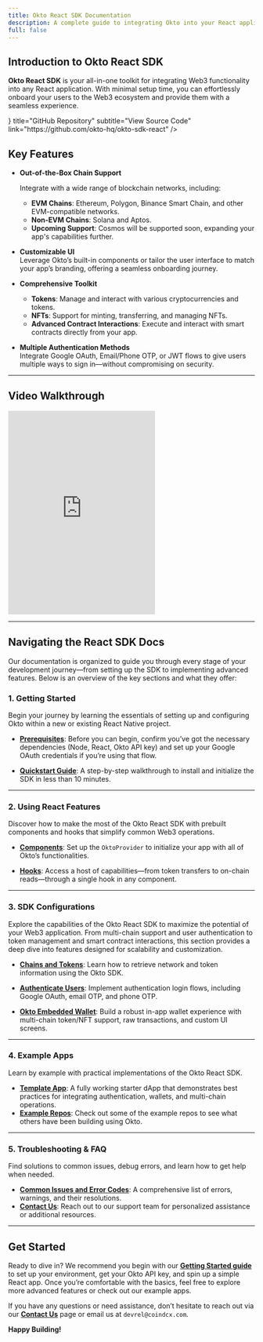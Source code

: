 ```yaml
---
title: Okto React SDK Documentation
description: A complete guide to integrating Okto into your React applications. 
full: false
---
```



## Introduction to Okto React SDK

**Okto React SDK** is your all-in-one toolkit for integrating Web3 functionality into any React application. With minimal setup time, you can effortlessly onboard your users to the Web3 ecosystem and provide them with a seamless experience.

<div className="my-6">
  <TechnologyCard
    icon={<IoCodeSlashOutline size={"1.5rem"} />}
    title="GitHub Repository"
    subtitle="View Source Code"
    link="https://github.com/okto-hq/okto-sdk-react"
  />
</div>

## Key Features

- **Out-of-the-Box Chain Support** 
  
  Integrate with a wide range of blockchain networks, including:
  - **EVM Chains**: Ethereum, Polygon, Binance Smart Chain, and other EVM-compatible networks.
  - **Non-EVM Chains**: Solana and Aptos.
  - **Upcoming Support**: Cosmos will be supported soon, expanding your app's capabilities further.

- **Customizable UI**  
  Leverage Okto’s built-in components or tailor the user interface to match your app’s branding, offering a seamless onboarding journey.

- **Comprehensive Toolkit**  
  - **Tokens**: Manage and interact with various cryptocurrencies and tokens.
  - **NFTs**: Support for minting, transferring, and managing NFTs.
  - **Advanced Contract Interactions**: Execute and interact with smart contracts directly from your app.

- **Multiple Authentication Methods**  
  Integrate Google OAuth, Email/Phone OTP, or JWT flows to give users multiple ways to sign in—without compromising on security.

---

## Video Walkthrough

<div>
  <iframe
    className="w-full"
    height="415"
    src="https://www.youtube.com/embed/lZb--UYM_10"
    frameborder="0"
    allowfullscreen
  ></iframe>
</div>

---

## Navigating the React SDK Docs

Our documentation is organized to guide you through every stage of your development journey—from setting up the SDK to implementing advanced features. Below is an overview of the key sections and what they offer:

### 1. Getting Started

Begin your journey by learning the essentials of setting up and configuring Okto within a new or existing React Native project.

- [**Prerequisites**](./react-sdk/getting-started/prerequisites): Before you can begin, confirm you’ve got the necessary dependencies (Node, React, Okto API key) and set up your Google OAuth credentials if you’re using that flow.

- [**Quickstart Guide**](./react-sdk/getting-started/new-okto-react-setup): A step-by-step walkthrough to install and initialize the SDK in less than 10 minutes.

---

### 2. Using React Features

Discover how to make the most of the Okto React SDK with prebuilt components and hooks that simplify common Web3 operations.

- [**Components**](./react-sdk/using-react-features/components/OktoProvider): Set up the `OktoProvider` to initialize your app with all of Okto’s functionalities.

- [**Hooks**](./react-sdk/using-react-features/hooks/useOkto): Access a host of capabilities—from token transfers to on-chain reads—through a single hook in any component.

---

### 3. SDK Configurations

Explore the capabilities of the Okto React SDK to maximize the potential of your Web3 application. From multi-chain support and user authentication to token management and smart contract interactions, this section provides a deep dive into features designed for scalability and customization.

- [**Chains and Tokens**](./react-sdk/chains-tokens/supported-networks): Learn how to retrieve network and token information using the Okto SDK.

- [**Authenticate Users**](./react-sdk/authenticate-users/google-oauth/learn): Implement authentication login flows, including Google OAuth, email OTP, and phone OTP.  

- [**Okto Embedded Wallet**](./react-sdk/okto-embedded-wallet/setup-embedded-wallets/create-embedded-wallets): Build a robust in-app wallet experience with multi-chain token/NFT support, raw transactions, and custom UI screens.
---

### 4. Example Apps

Learn by example with practical implementations of the Okto React SDK.

- [**Template App**](./react-sdk/example-apps/template-app): A fully working starter dApp that demonstrates best practices for integrating authentication, wallets, and multi-chain operations.  
- [**Example Repos**](./react-sdk/example-apps/example-repos): Check out some of the example repos to see what others have been building using Okto.

---

### 5. Troubleshooting & FAQ

Find solutions to common issues, debug errors, and learn how to get help when needed.

- [**Common Issues and Error Codes**](./react-sdk/troubleshooting-faq/sdk-error-warnings): A comprehensive list of errors, warnings, and their resolutions.  
- [**Contact Us**](./react-sdk/troubleshooting-faq/contact-us): Reach out to our support team for personalized assistance or additional resources.

---

## Get Started

Ready to dive in? We recommend you begin with our **[Getting Started guide](./react-sdk/getting-started/new-okto-react-setup)** to set up your environment, get your Okto API key, and spin up a simple React app. Once you’re comfortable with the basics, feel free to explore more advanced features or check out our example apps.

If you have any questions or need assistance, don’t hesitate to reach out via our **[Contact Us](./react-sdk/troubleshooting-faq/contact-us)** page or email us at `devrel@coindcx.com`.

**Happy Building!**
